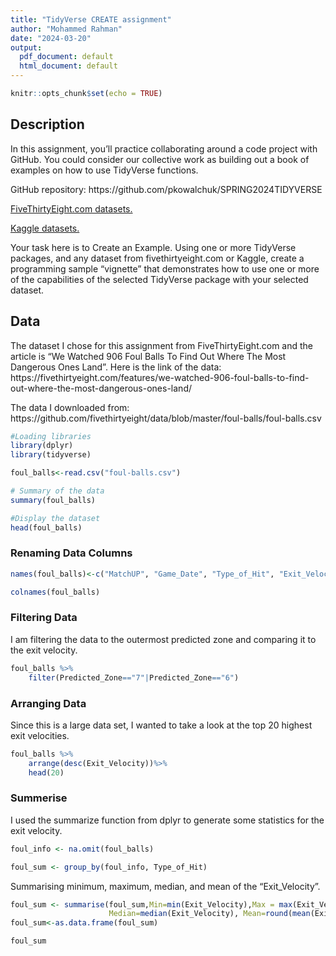 ---
title: "TidyVerse CREATE assignment"
author: "Mohammed Rahman"
date: "2024-03-20"
output:
  pdf_document: default
  html_document: default
---

```{r setup, include=FALSE}
knitr::opts_chunk$set(echo = TRUE)
```

## Description

In this assignment, you’ll practice collaborating around a code project with GitHub.  You could consider our collective work as building out a book of examples on how to use TidyVerse functions.

GitHub repository: https://github.com/pkowalchuk/SPRING2024TIDYVERSE

[FiveThirtyEight.com datasets.](https://data.fivethirtyeight.com/)

[Kaggle datasets.](https://www.kaggle.com/datasets)

Your task here is to Create an Example.  Using one or more TidyVerse packages, and any dataset from fivethirtyeight.com or Kaggle, create a programming sample “vignette” that demonstrates how to use one or more of the capabilities of the selected TidyVerse package with your selected dataset.

## Data

The dataset I chose for this assignment from FiveThirtyEight.com and the article is "We Watched 906 Foul Balls To Find Out Where The Most Dangerous Ones Land". Here is the link of the data: https://fivethirtyeight.com/features/we-watched-906-foul-balls-to-find-out-where-the-most-dangerous-ones-land/

The data I downloaded from: https://github.com/fivethirtyeight/data/blob/master/foul-balls/foul-balls.csv

```{r message = FALSE, warning=FALSE, echo = FALSE}
#Loading libraries
library(dplyr)
library(tidyverse)
```


```{r}
foul_balls<-read.csv("foul-balls.csv")

# Summary of the data
summary(foul_balls)

#Display the dataset
head(foul_balls)
```

### Renaming Data Columns

```{r}
names(foul_balls)<-c("MatchUP", "Game_Date", "Type_of_Hit", "Exit_Velocity", "Predicted_Zone", "Camera_Zone", "Used_Zone")

colnames(foul_balls)
```

### Filtering Data

I am filtering the data to the outermost predicted zone and comparing it to the exit velocity.

```{r}
foul_balls %>%
    filter(Predicted_Zone=="7"|Predicted_Zone=="6")
```

### Arranging Data

Since this is a large data set, I wanted to take a look at the top 20 highest exit velocities. 

```{r}
foul_balls %>%
    arrange(desc(Exit_Velocity))%>%
    head(20)
```


### Summerise

I used the summarize function from dplyr to generate some statistics for the exit velocity. 

```{r}
foul_info <- na.omit(foul_balls)

foul_sum <- group_by(foul_info, Type_of_Hit)
```

Summarising minimum, maximum, median, and mean of the "Exit_Velocity".

```{r}
foul_sum <- summarise(foul_sum,Min=min(Exit_Velocity),Max = max(Exit_Velocity),
                      Median=median(Exit_Velocity), Mean=round(mean(Exit_Velocity),1))
foul_sum<-as.data.frame(foul_sum)

foul_sum
```
